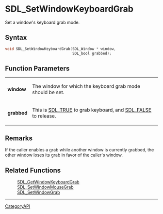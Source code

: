 = SDL_SetWindowKeyboardGrab =

Set a window's keyboard grab mode.

== Syntax ==

<syntaxhighlight lang='c'>
void SDL_SetWindowKeyboardGrab(SDL_Window * window,
                               SDL_bool grabbed);
</syntaxhighlight>

== Function Parameters ==

{|
|'''window'''
|The window for which the keyboard grab mode should be set.
|-
|'''grabbed'''
|This is [[SDL_TRUE]] to grab keyboard, and [[SDL_FALSE]] to release.
|}

== Remarks ==

If the caller enables a grab while another window is currently grabbed, the
other window loses its grab in favor of the caller's window.

== Related Functions ==

:[[SDL_GetWindowKeyboardGrab]]
:[[SDL_SetWindowMouseGrab]]
:[[SDL_SetWindowGrab]]

----
[[CategoryAPI]]


